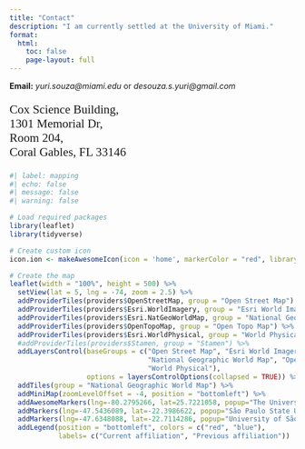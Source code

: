 ```yaml
---
title: "Contact"
description: "I am currently settled at the University of Miami."
format:
  html:
    toc: false
    page-layout: full
---
```


**Email:** *yuri.souza@miami.edu* or *desouza.s.yuri@gmail.com*

::: {style="font-family: garamond, serif; font-size:16pt"}
Cox Science Building,  
1301 Memorial Dr,  
Room 204,  
Coral Gables, FL 33146
:::

```r
#| label: mapping
#| echo: false
#| message: false
#| warning: false

# Load required packages
library(leaflet)
library(tidyverse)

# Create custom icon
icon.ion <- makeAwesomeIcon(icon = 'home', markerColor = "red", library='ion')

# Create the map
leaflet(width = "100%", height = 500) %>% 
  setView(lat = 5, lng = -74, zoom = 2.5) %>% 
  addProviderTiles(providers$OpenStreetMap, group = "Open Street Map") %>%
  addProviderTiles(providers$Esri.WorldImagery, group = "Esri World Imagery") %>%
  addProviderTiles(providers$Esri.NatGeoWorldMap, group = "National Geographic World Map") %>%
  addProviderTiles(providers$OpenTopoMap, group = "Open Topo Map") %>%
  addProviderTiles(providers$Esri.WorldPhysical, group = "World Physical") %>%
  #addProviderTiles(providers$Stamen, group = "Stamen") %>%
  addLayersControl(baseGroups = c("Open Street Map", "Esri World Imagery", 
                                  "National Geographic World Map", "Open Topo Map", 
                                  "World Physical"), 
                   options = layersControlOptions(collapsed = TRUE)) %>% 
  addTiles(group = "National Geographic World Map") %>% 
  addMiniMap(zoomLevelOffset = -4, position = "bottomleft") %>%
  addAwesomeMarkers(lng=-80.2795266, lat=25.7221058, popup="The University of Miami", icon = icon.ion) %>% 
  addMarkers(lng=-47.5436089, lat=-22.3986622, popup="São Paulo State University") %>% 
  addMarkers(lng=-47.6348088, lat=-22.7114286, popup="University of São Paulo - Esalq") %>% 
  addLegend(position = "bottomleft", colors = c("red", "blue"),
            labels= c("Current affiliation", "Previous affiliation"))
```

::: {.column-margin}
<!-- AddToAny social sharing buttons -->
<div class="a2a_kit a2a_kit_size_32 a2a_floating_style a2a_vertical_style" style="right:0px; top:150px;" data-a2a-url="https://souzayuri.github.io/" data-a2a-title="Yuri Souza">
<a class="a2a_button_twitter"></a>
</div>
<script>
var a2a_config = a2a_config || {};
a2a_config.onclick = 1;
</script>
<script async src="https://static.addtoany.com/menu/page.js"></script>
:::